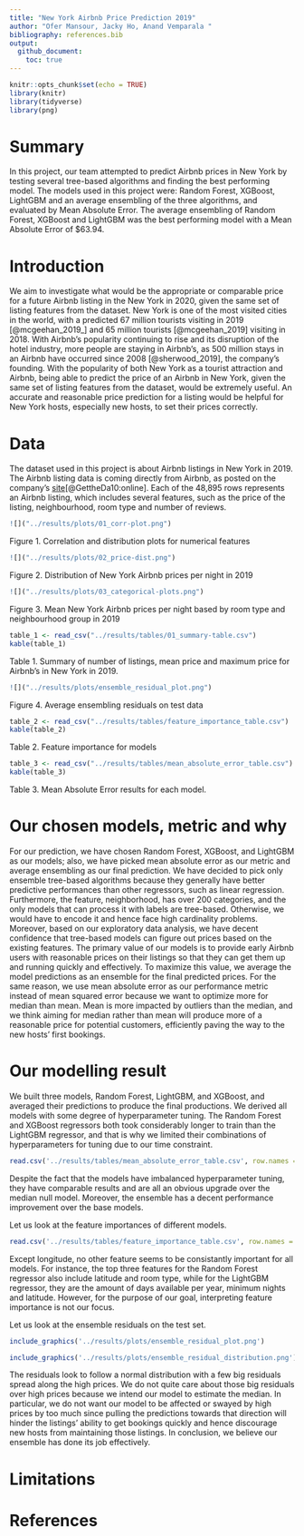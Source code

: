 ```yaml
---
title: "New York Airbnb Price Prediction 2019"
author: "Ofer Mansour, Jacky Ho, Anand Vemparala "
bibliography: references.bib
output: 
  github_document:
    toc: true
---
```





```r
knitr::opts_chunk$set(echo = TRUE)
library(knitr)
library(tidyverse)
library(png)
```

# Summary

In this project, our team attempted to predict Airbnb prices in New York by testing several tree-based algorithms and finding the best performing model. The models used in this project were: Random Forest, XGBoost, LightGBM and an average ensembling of the three algorithms, and evaluated by Mean Absolute Error. The average ensembling of Random Forest, XGBoost and LightGBM was the best performing model with a Mean Absolute Error of $63.94.

# Introduction

We aim to investigate what would be the appropriate or comparable price for a future Airbnb listing in the New York in 2020, given the same set of listing features from the dataset. New York is one of the most visited cities in the world, with a predicted 67 million tourists visiting in 2019 [@mcgeehan_2019_] and 65 million tourists [@mcgeehan_2019] visiting in 2018. With Airbnb’s popularity continuing to rise and its disruption of the hotel industry, more people are staying in Airbnb’s, as 500 million stays in an Airbnb have occurred since 2008 [@sherwood_2019], the company’s founding.  With the popularity of both New York as a tourist attraction and Airbnb, being able to predict the price of an Airbnb in New York, given the same set of listing features from the dataset, would be extremely useful. An accurate and reasonable price prediction for a listing would be helpful for New York hosts, especially new hosts, to set their prices correctly. 


# Data

The dataset used in this project is about Airbnb listings in New York in 2019. The Airbnb listing data is coming directly from Airbnb, as posted on the company's [site](http://insideairbnb.com/get-the-data.html)[@GettheDa10:online]. Each of the 48,895  rows represents an Airbnb listing, which includes several features, such as the price of the listing, neighbourhood, room type and number of reviews. 


```r
![]("../results/plots/01_corr-plot.png")
```
Figure 1. Correlation and distribution plots for numerical features

```r
![]("../results/plots/02_price-dist.png")
```
Figure 2. Distribution of New York Airbnb prices per night in 2019

```r
![]("../results/plots/03_categorical-plots.png")
```
Figure 3. Mean New York Airbnb prices per night based by room type and neighbourhood group in 2019


```r
table_1 <- read_csv("../results/tables/01_summary-table.csv")
kable(table_1)
```
Table 1. Summary of number of listings, mean price and maximum price for Airbnb's in New York in 2019.


```r
![]("../results/plots/ensemble_residual_plot.png") 
```
Figure 4. Average ensembling residuals on test data 

```r
table_2 <- read_csv("../results/tables/feature_importance_table.csv")
kable(table_2)
```
Table 2. Feature importance for models

```r
table_3 <- read_csv("../results/tables/mean_absolute_error_table.csv")
kable(table_3)
```
Table 3. Mean Absolute Error results for each model.

# Our chosen models, metric and why

For our prediction, we have chosen Random Forest, XGBoost, and LightGBM as our models; also, we have picked mean absolute error as our metric and average ensembling as our final prediction. We have decided to pick only ensemble tree-based algorithms because they generally have better predictive performances than other regressors, such as linear regression. Furthermore, the feature, neighborhood, has over 200 categories, and the only models that can process it with labels are tree-based. Otherwise, we would have to encode it and hence face high cardinality problems. Moreover, based on our exploratory data analysis, we have decent confidence that tree-based models can figure out prices based on the existing features. The primary value of our models is to provide early Airbnb users with reasonable prices on their listings so that they can get them up and running quickly and effectively. To maximize this value, we average the model predictions as an ensemble for the final predicted prices. For the same reason, we use mean absolute error as our performance metric instead of mean squared error because we want to optimize more for median than mean. Mean is more impacted by outliers than the median, and we think aiming for median rather than mean will produce more of a reasonable price for potential customers, efficiently paving the way to the new hosts' first bookings.

# Our modelling result

We built three models, Random Forest, LightGBM, and XGBoost, and averaged their predictions to produce the final productions. We derived all models with some degree of hyperparameter tuning. The Random Forest and XGBoost regressors both took considerably longer to train than the LightGBM regressor, and that is why we limited their combinations of hyperparameters for tuning due to our time constraint. 

```r
read.csv('../results/tables/mean_absolute_error_table.csv', row.names = 1)
```

Despite the fact that the models have imbalanced hyperparameter tuning, they have comparable results and are all an obvious upgrade over the median null model. Moreover, the ensemble has a decent performance improvement over the base models. 

Let us look at the feature importances of different models. 

```r
read.csv('../results/tables/feature_importance_table.csv', row.names = 1)
```

Except longitude, no other feature seems to be consistantly important for all models. For instance, the top three features for the Random Forest regressor also include latitude and room type, while for the LightGBM regressor, they are the amount of days available per year, minimum nights and latitude. However, for the purpose of our goal, interpreting feature importance is not our focus.

Let us look at the ensemble residuals on the test set.

```r
include_graphics('../results/plots/ensemble_residual_plot.png')
```

```r
include_graphics('../results/plots/ensemble_residual_distribution.png')
```

The residuals look to follow a normal distribution with a few big residuals spread along the high prices. We do not quite care about those big residuals over high prices because we intend our model to estimate the median. In particular, we do not want our model to be affected or swayed by high prices by too much since pulling the predictions towards that direction will hinder the listings' ability to get bookings quickly and hence discourage new hosts from maintaining those listings. In conclusion, we believe our ensemble has done its job effectively.

# Limitations

# References
